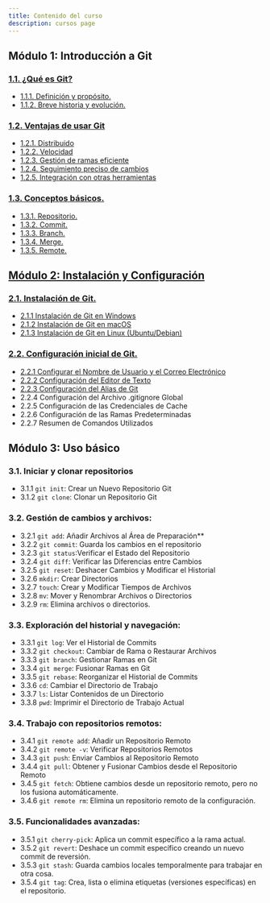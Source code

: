 ```yaml
---
title: Contenido del curso
description: cursos page
---
```


## Módulo 1: Introducción a Git

### [**1.1. ¿Qué es Git?**](/docs/cursos/git_curso/1.1_que_es_git)

- [1.1.1. Definición y propósito.](/docs/cursos/git_curso/1.1_que_es_git#111-definición-y-propósito)
- [1.1.2. Breve historia y evolución.](/docs/cursos/git_curso/1.1_que_es_git#112-breve-historia-y-evolución)

### [**1.2. Ventajas de usar Git**](/docs/cursos/git_curso/1.2_ventajas_de_usar_git)

- [1.2.1. Distribuido](/docs/cursos/git_curso/1.2_ventajas_de_usar_git#121-distribuido)
- [1.2.2. Velocidad](/docs/cursos/git_curso/1.2_ventajas_de_usar_git#122-velocidad)
- [1.2.3. Gestión de ramas eficiente](/docs/cursos/git_curso/1.2_ventajas_de_usar_git#123-gestión-de-ramas-eficiente)
- [1.2.4. Seguimiento preciso de cambios](/docs/cursos/git_curso/1.2_ventajas_de_usar_git#124-seguimiento-preciso-de-cambios)
- [1.2.5. Integración con otras herramientas](/docs/cursos/git_curso/1.2_ventajas_de_usar_git#125-integración-con-otras-herramientas)

### [**1.3. Conceptos básicos.**](/docs/cursos/git_curso/1.3_conceptos_basicos)

- [1.3.1. Repositorio.](/docs/cursos/git_curso/1.3_conceptos_basicos#131-repositorio)
- [1.3.2. Commit.](/docs/cursos/git_curso/1.3_conceptos_basicos#132-commit)
- [1.3.3. Branch.](/docs/cursos/git_curso/1.3_conceptos_basicos#133-branch)
- [1.3.4. Merge.](/docs/cursos/git_curso/1.3_conceptos_basicos#134-merge)
- [1.3.5. Remote.](/docs/cursos/git_curso/1.3_conceptos_basicos#135-remote)

## [**Módulo 2: Instalación y Configuración**](/cursos/git/modulo-2)

### [**2.1. Instalación de Git.**](/cursos/git/modulo-2#21-instalación-de-git)

- [2.1.1 Instalación de Git en Windows](/cursos/git/modulo-2#instalación-de-git-en-windows)
- [2.1.2 Instalación de Git en macOS](/cursos/git/modulo-2#instalación-de-git-en-macos)
- [2.1.3 Instalación de Git en Linux (Ubuntu/Debian)](/cursos/git/modulo-2#instalación-de-git-en-linux-ubuntudebian)

### [**2.2. Configuración inicial de Git.**](/cursos/git/modulo-2#22-configuración-inicial-de-git)

- [2.2.1 Configurar el Nombre de Usuario y el Correo Electrónico](/cursos/git/modulo-2#configurar-el-nombre-de-usuario-y-el-correo-electrónico)
- [2.2.2 Configuración del Editor de Texto](/cursos/git/modulo-2#configuración-del-editor-de-texto)
- [2.2.3 Configuración del Alias de Git](/cursos/git/modulo-2#configuración-del-alias-de-git)
- 2.2.4 Configuración del Archivo .gitignore Global
- 2.2.5 Configuración de las Credenciales de Cache
- 2.2.6 Configuración de las Ramas Predeterminadas
- 2.2.7 Resumen de Comandos Utilizados

## **Módulo 3: Uso básico**

### **3.1. Iniciar y clonar repositorios**

- 3.1.1 `git init`: Crear un Nuevo Repositorio Git
- 3.1.2 `git clone`: Clonar un Repositorio Git

### **3.2. Gestión de cambios y archivos:**

- 3.2.1 `git add`: Añadir Archivos al Área de Preparación**
- 3.2.2 `git commit`: Guarda los cambios en el repositorio
- 3.2.3 `git status`:Verificar el Estado del Repositorio
- 3.2.4 `git diff`: Verificar las Diferencias entre Cambios
- 3.2.5 `git reset`: Deshacer Cambios y Modificar el Historial
- 3.2.6 `mkdir`: Crear Directorios
- 3.2.7 `touch`: Crear y Modificar Tiempos de Archivos
- 3.2.8 `mv`: Mover y Renombrar Archivos o Directorios
- 3.2.9 `rm`: Elimina archivos o directorios.

### **3.3. Exploración del historial y navegación:**

- 3.3.1 `git log`: Ver el Historial de Commits
- 3.3.2 `git checkout`: Cambiar de Rama o Restaurar Archivos
- 3.3.3 `git branch`: Gestionar Ramas en Git
- 3.3.4 `git merge`: Fusionar Ramas en Git
- 3.3.5 `git rebase`: Reorganizar el Historial de Commits
- 3.3.6 `cd`: Cambiar el Directorio de Trabajo
- 3.3.7 `ls`: Listar Contenidos de un Directorio
- 3.3.8 `pwd`: Imprimir el Directorio de Trabajo Actual

### **3.4. Trabajo con repositorios remotos:**

- 3.4.1 `git remote add`: Añadir un Repositorio Remoto
- 3.4.2 `git remote -v`: Verificar Repositorios Remotos
- 3.4.3 `git push`: Enviar Cambios al Repositorio Remoto
- 3.4.4 `git pull`: Obtener y Fusionar Cambios desde el Repositorio Remoto
- 3.4.5 `git fetch`: Obtiene cambios desde un repositorio remoto, pero no los fusiona automáticamente.
- 3.4.6 `git remote rm`: Elimina un repositorio remoto de la configuración.

### **3.5. Funcionalidades avanzadas:**

- 3.5.1 `git cherry-pick`: Aplica un commit específico a la rama actual.
- 3.5.2 `git revert`: Deshace un commit específico creando un nuevo commit de reversión.
- 3.5.3 `git stash`: Guarda cambios locales temporalmente para trabajar en otra cosa.
- 3.5.4 `git tag`: Crea, lista o elimina etiquetas (versiones específicas) en el repositorio.